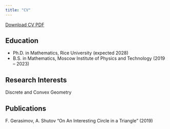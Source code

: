 ```yaml
---
title: "CV"
---
```


[Download CV PDF](current_CV.pdf)

## Education

- Ph.D. in Mathematics, Rice University (expected 2028)
- B.S. in Mathematics, Moscow Institute of Physics and Technology (2019 -- 2023)

## Research Interests

Discrete and Convex Geometry

## Publications 

F. Gerasimov, A. Shutov "On An Interesting Circle in a Triangle" (2019)